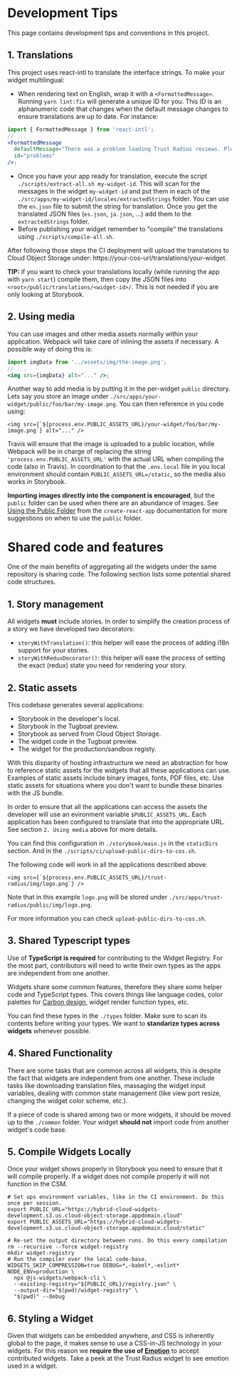 
<Meta title="Documentation/Contributing/Tips" />

# Development Tips

This page contains development tips and conventions in this project.

## 1. Translations

This project uses react-intl to translate the interface strings. To make your widget multilingual:

- When rendering text on English, wrap it with a `<FormattedMessage>`. Running
  `yarn lint:fix` will generate a unique ID for you. This ID is an alphanumeric code that changes when the default message
  changes to ensure translations are up to date. For instance:

```jsx
import { FormattedMessage } from 'react-intl';
// ...
<FormattedMessage
  defaultMessage="There was a problem loading Trust Radius reviews. Please try again later."
  id="problems"
/>;
```

- Once you have your app ready for translation, execute the script `./scripts/extract-all.sh my-widget-id`. This will scan for the messages in the widget `my-widget-id` and put them in each of the `./src/apps/my-widget-id/locales/extractedStrings` folder. You can use the `en.json` file to submit the string for translation. Once you get the translated JSON files (`es.json`, `ja.json`, ...) add them to the `extractedStrings` folder.
- Before publishing your widget remember to "compile" the translations using `./scripts/compile-all.sh`.

After following those steps the CI deployment will upload the translations to Cloud Object Storage under: https://your-cos-url/translations/your-widget.

**TIP:** if you want to check your translations locally (while running the app with `yarn start`) compile them, then copy the JSON files into `<root>/public/translations/<widget-id>/`. This is not needed if you are only looking at Storybook.

## 2. Using media

You can use images and other media assets normally within your application. Webpack will take care of inlining the assets if necessary. A possible way of doing this is:

```jsx
import imgData from '../assets/img/the-image.png';
// ...
<img src={imgData} alt="..." />;
```

Another way to add media is by putting it in the per-widget `public` directory. Lets say you store an image under `./src/apps/your-widget/public/foo/bar/my-image.png`. You can then reference in you code using:

```
<img src={`${process.env.PUBLIC_ASSETS_URL}/your-widget/foo/bar/my-image.png`} alt="..." />
```

Travis will ensure that the image is uploaded to a public location, while Webpack will be in charge of replacing the string `'process.env.PUBLIC_ASSETS_URL'` with the actual URL when compiling the code (also in Travis). In coordination to that the `.env.local` file in you local environment should contain `PUBLIC_ASSETS_URL=/static`, so the media also works in Storybook.

**Importing images directly into the component is encouraged**, but the `public` folder can be used when there are an abundance of images. See [Using the Public Folder](https://create-react-app.dev/docs/using-the-public-folder/) from the `create-react-app` documentation for more suggestions on when to use the `public` folder.

# Shared code and features

One of the main benefits of aggregating all the widgets under the same repository is sharing code. The following section lists some potential shared code structures.

## 1. Story management

All widgets **must** include stories. In order to simplify the creation process of a story we have developed two decorators:

- `storyWithTranslation()`: this helper will ease the process of adding i18n support for your stories.
- `storyWithReduxDecorator()`: this helper will ease the process of setting the exact (redux) state you need for rendering your story.

## 2. Static assets

This codebase generates several applications:

- Storybook in the developer's local.
- Storybook in the Tugboat preview.
- Storybook as served from Cloud Object Storage.
- The widget code in the Tugboat preview.
- The widget for the production/sandbox registy.

With this disparity of hosting infrastructure we need an abstraction for how to reference static assets for the widgets that all these applications can use. Examples of static assets include binary images, fonts, PDF files, etc. Use static assets for situations where you don't want to bundle these binaries with the JS bundle.

In order to ensure that all the applications can access the assets the developer will use an evironment variable `$PUBLIC_ASSETS_URL`. Each application has been configured to translate that into the appropriate URL. See section `2. Using media` above for more details.

You can find this configuration in `./storybook/main.js` in the `staticDirs` section. And in the `./scripts/ci/upload-public-dirs-to-cos.sh`.

The following code will work in all the applications described above:

```tsx
<img src={`${process.env.PUBLIC_ASSETS_URL}/trust-radius/img/logo.png`} />
```

Note that in this example `logo.png` will be stored under `./src/apps/trust-radius/public/img/logo.png`.

For more information you can check `upload-public-dirs-to-cos.sh`.

## 3. Shared Typescript types

Use of **TypeScript is required** for contributing to the Widget Registry. For the most part, contributors will need to write their own types as the apps are independent from one another.

Widgets share some common features, therefore they share some helper code and TypeScript types. This covers things like language codes, color palettes for [Carbon design](https://www.carbondesignsystem.com/), widget render function types, etc.

You can find these types in the `./types` folder. Make sure to scan its contents before writing your types. We want to **standarize types across widgets** whenever possible.

## 4. Shared Functionality

There are some tasks that are common across all widgets, this is despite the fact that widgets are independent from one another. These include tasks like downloading translation files, massaging the widget input variables, dealing with common state management (like view port resize, changing the widget color scheme, etc.).

If a piece of code is shared among two or more widgets, it should be moved up to the `./common` folder. Your widget **should not** import code from another widget's code base.

## 5. Compile Widgets Locally

Once your widget shows properly in Storybook you need to ensure that it will compile properly. If a widget does not compile properly it will not function in the CSM.

```console
# Set ups environment variables, like in the CI environment. Do this once per session.
export PUBLIC_URL="https://hybrid-cloud-widgets-development.s3.us.cloud-object-storage.appdomain.cloud"
export PUBLIC_ASSETS_URL="https://hybrid-cloud-widgets-development.s3.us.cloud-object-storage.appdomain.cloud/static"

# Re-set the output directory between runs. Do this every compilation
rm --recursive --force widget-registry
mkdir widget-registry
# Run the compiler over the local code-base.
WIDGETS_SKIP_COMPRESSION=true DEBUG=*,-babel*,-eslint* NODE_ENV=production \
  npx @js-widgets/webpack-cli \
  --existing-registry="${PUBLIC_URL}/registry.json" \
  --output-dir="$(pwd)/widget-registry" \
  "$(pwd)" --debug
```

## 6. Styling a Widget

Given that widgets can be embedded anywhere, and CSS is inherently global to the page, it makes sense to use a CSS-in-JS technology in your widgets. For this reason we **require the use of [Emotion](https://emotion.sh/docs/introduction)** to accept contributed widgets. Take a peek at the Trust Radius widget to see emotion used in a widget.
